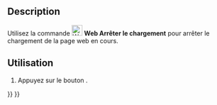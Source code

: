 <languages/>

{{Docnav/fr
|[[Web_BrowserRefresh/fr|Actualiser la page web]]
|[[Web_BrowserZoomIn/fr|Zoom avant]]
|[[Web_Workbench/fr|Atelier Web]]
|IconL=Web_BrowserRefresh.svg
|IconR=Web_BrowserZoomIn.svg
|IconC=Workbench_Web.svg
}}

{{GuiCommand/fr
|Name=Web BrowserStop
|Name/fr=Web Arrêter le chargement
|MenuLocation=
|Workbenches=[[Web_Workbench/fr|Web]], [[Start_Workbench/fr|Start]]
|SeeAlso=
}}

==Description==

Utilisez la commande [[Image:Web_BrowserStop.svg|24px]] '''Web Arrêter le chargement''' pour arrêter le chargement de la page web en cours.

<span id="Usage"></span>
==Utilisation==

# Appuyez sur le bouton {{Button|[[Image:Web_BrowserStop.svg|16px]] [[Web_BrowserStop/fr|Arrêter le chargement]]}}.


{{Docnav/fr
|[[Web_BrowserRefresh/fr|Actualiser la page web]]
|[[Web_BrowserZoomIn/fr|Zoom avant]]
|[[Web_Workbench/fr|Atelier Web]]
|IconL=Web_BrowserRefresh.svg
|IconR=Web_BrowserZoomIn.svg
|IconC=Workbench_Web.svg
}}

{{Web Tools navi{{#translation:}}}}
{{Userdocnavi{{#translation:}}}}